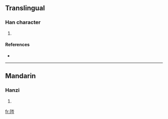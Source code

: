 ==Translingual==

===Han character===
{{Han char|rn=96|rad=玉|as=07|sn=11|four=1212<sub>7</sub>|canj=一土山人弓 (MGUON)}}

# {{defn|Han|sort=玉07}}

====References====
* {{Han ref|kx=0733.150|dkj=21024|hdz=21117.060|uh=740C|ud=29708|bh=D676|bd=54902}}

----

==Mandarin==

===Hanzi===
{{cmn-hanzi|pin=[[líng]] ([[ling2]])|wg=ling<sup>2</sup>}}

# {{defn|Mandarin}}

[[fr:琌]]
